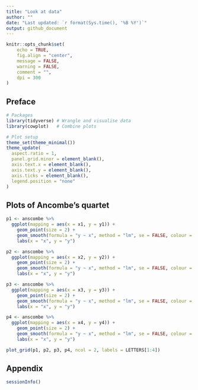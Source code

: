 ```yaml
---
title: "Look at data"
author: ""
date: "Last updated: `r format(Sys.time(), '%B %Y')`"
output: github_document
---
```


```r
knitr::opts_chunk$set(
	echo = TRUE,
	fig.align = "center",
	message = FALSE,
	warning = FALSE,
	comment = "",
	dpi = 300
)
```

## Preface

```r
# Packages
library(tidyverse) # Wrangle and visualise data
library(cowplot)   # Combine plots

# Plot setup
theme_set(theme_minimal())
theme_update(
  aspect.ratio = 1,
  panel.grid.minor = element_blank(),
  axis.text.x = element_blank(),
  axis.text.y = element_blank(),
  axis.ticks = element_blank(),
  legend.position = "none"
)
```

## Plots of Ancombe's quartet 

```r
p1 <- anscombe %>%
  ggplot(mapping = aes(x = x1, y = y1)) +
    geom_point(size = 2) +
    geom_smooth(formula = "y ~ x", method = "lm", se = FALSE, colour = "#6AAB9C") +
    labs(x = "x", y = "y")

p2 <- anscombe %>%
  ggplot(mapping = aes(x = x2, y = y2)) +
    geom_point(size = 2) +
    geom_smooth(formula = "y ~ x", method = "lm", se = FALSE, colour = "#6AAB9C") +
    labs(x = "x", y = "y")

p3 <- anscombe %>%
  ggplot(mapping = aes(x = x3, y = y3)) +
    geom_point(size = 2) +
    geom_smooth(formula = "y ~ x", method = "lm", se = FALSE, colour = "#6AAB9C") +
    labs(x = "x", y = "y")

p4 <- anscombe %>%
  ggplot(mapping = aes(x = x4, y = y4)) +
    geom_point(size = 2) +
    geom_smooth(formula = "y ~ x", method = "lm", se = FALSE, colour = "#6AAB9C") +
    labs(x = "x", y = "y")

plot_grid(p1, p2, p3, p4, ncol = 2, labels = LETTERS[1:4])
```

## Appendix

```r
sessionInfo()
```
